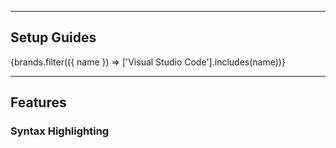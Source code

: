 <Features />

---


## Setup Guides
<IconButtons url="/docs/language-service">
    {brands.filter(({ name }) => ['Visual Studio Code'].includes(name))}
</IconButtons>

---

## Features
### Syntax Highlighting